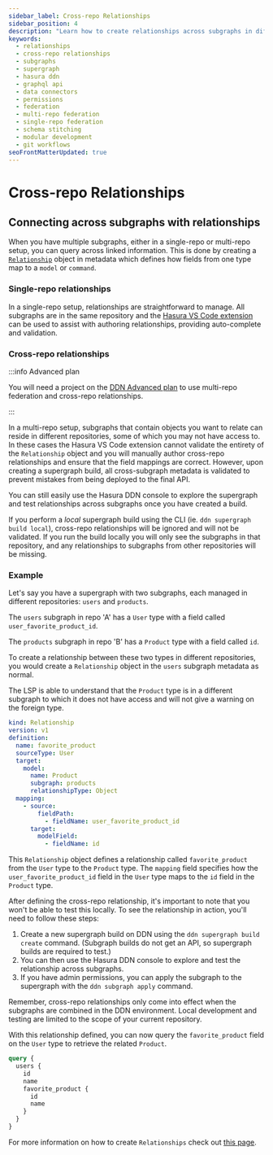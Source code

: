 ```yaml
---
sidebar_label: Cross-repo Relationships
sidebar_position: 4
description: "Learn how to create relationships across subgraphs in different repositories in Hasura DDN."
keywords:
  - relationships
  - cross-repo relationships
  - subgraphs
  - supergraph
  - hasura ddn
  - graphql api
  - data connectors
  - permissions
  - federation
  - multi-repo federation
  - single-repo federation
  - schema stitching
  - modular development
  - git workflows
seoFrontMatterUpdated: true
---
```


# Cross-repo Relationships

## Connecting across subgraphs with relationships

When you have multiple subgraphs, either in a single-repo or multi-repo setup, you can query across linked information.
This is done by creating a [`Relationship`](/supergraph-modeling/relationships.mdx) object in metadata which defines how
fields from one type map to a `model` or `command`.

### Single-repo relationships

In a single-repo setup, relationships are straightforward to manage. All subgraphs are in the same repository and the
[Hasura VS Code extension](https://marketplace.visualstudio.com/items?itemName=HasuraHQ.hasura) can be used to assist
with authoring relationships, providing auto-complete and validation.

### Cross-repo relationships

:::info Advanced plan

You will need a project on the [DDN Advanced plan](https://hasura.io/pricing) to use multi-repo federation and
cross-repo relationships.

:::

In a multi-repo setup, subgraphs that contain objects you want to relate can reside in different repositories, some of
which you may not have access to. In these cases the Hasura VS Code extension cannot validate the entirety of the
`Relationship` object and you will manually author cross-repo relationships and ensure that the field mappings are
correct. However, upon creating a supergraph build, all cross-subgraph metadata is validated to prevent mistakes from
being deployed to the final API.

You can still easily use the Hasura DDN console to explore the supergraph and test relationships across subgraphs once
you have created a build.

If you perform a _local_ supergraph build using the CLI (ie. `ddn supergraph build local`), cross-repo relationships 
will be ignored and will not be validated. If you run the build locally you will only see the subgraphs in that 
repository, and any relationships to subgraphs from other repositories will be missing.

### Example

Let's say you have a supergraph with two subgraphs, each managed in different repositories: `users` and `products`.

The `users` subgraph in repo 'A' has a `User` type with a field called `user_favorite_product_id`.

The `products` subgraph in repo 'B' has a `Product` type with a field called `id`.

To create a relationship between these two types in different repositories, you would create a `Relationship` object in
the `users` subgraph metadata as normal.

The LSP is able to understand that the `Product` type is in a different subgraph to which it does not have access and
will not give a warning on the foreign type.

```yaml
kind: Relationship
version: v1
definition:
  name: favorite_product
  sourceType: User
  target:
    model:
      name: Product
      subgraph: products
      relationshipType: Object
  mapping:
    - source:
        fieldPath:
          - fieldName: user_favorite_product_id
      target:
        modelField:
          - fieldName: id
```

This `Relationship` object defines a relationship called `favorite_product` from the `User` type to the `Product` type.
The `mapping` field specifies how the `user_favorite_product_id` field in the `User` type maps to the `id` field in the
`Product` type.

After defining the cross-repo relationship, it's important to note that you won't be able to test this locally. To see
the relationship in action, you'll need to follow these steps:

1. Create a new supergraph build on DDN using the `ddn supergraph build create` command. (Subgraph builds do not get an
   API, so supergraph builds are required to test.)
2. You can then use the Hasura DDN console to explore and test the relationship across subgraphs.
3. If you have admin permissions, you can apply the subgraph to the supergraph with the `ddn subgraph apply` command.

Remember, cross-repo relationships only come into effect when the subgraphs are combined in the DDN environment. Local
development and testing are limited to the scope of your current repository.

With this relationship defined, you can now query the `favorite_product` field on the `User` type to retrieve the
related `Product`.

```graphql
query {
  users {
    id
    name
    favorite_product {
      id
      name
    }
  }
}
```

For more information on how to create `Relationships` check out [this page](/supergraph-modeling/relationships.mdx).
